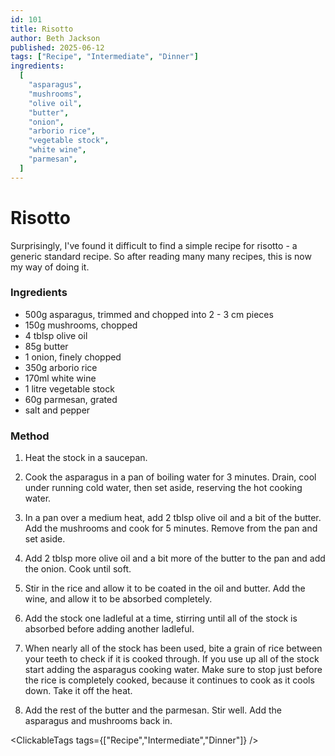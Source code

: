 ```yaml
---
id: 101
title: Risotto
author: Beth Jackson
published: 2025-06-12
tags: ["Recipe", "Intermediate", "Dinner"]
ingredients:
  [
    "asparagus",
    "mushrooms",
    "olive oil",
    "butter",
    "onion",
    "arborio rice",
    "vegetable stock",
    "white wine",
    "parmesan",
  ]
---
```


# Risotto

<BlogTextWrapper>

Surprisingly, I've found it difficult to find a simple recipe for risotto - a generic standard recipe. So after reading many many recipes, this is now my way of doing it.

</BlogTextWrapper>

<BlogTextWrapper>

### Ingredients

- 500g asparagus, trimmed and chopped into 2 - 3 cm pieces
- 150g mushrooms, chopped
- 4 tblsp olive oil
- 85g butter
- 1 onion, finely chopped
- 350g arborio rice
- 170ml white wine
- 1 litre vegetable stock
- 60g parmesan, grated
- salt and pepper

### Method

1. Heat the stock in a saucepan.

2. Cook the asparagus in a pan of boiling water for 3 minutes. Drain, cool under running cold water, then set aside, reserving the hot cooking water.

3. In a pan over a medium heat, add 2 tblsp olive oil and a bit of the butter. Add the mushrooms and cook for 5 minutes. Remove from the pan and set aside.

4. Add 2 tblsp more olive oil and a bit more of the butter to the pan and add the onion. Cook until soft.

5. Stir in the rice and allow it to be coated in the oil and butter. Add the wine, and allow it to be absorbed completely.

6. Add the stock one ladleful at a time, stirring until all of the stock is absorbed before adding another ladleful.

7. When nearly all of the stock has been used, bite a grain of rice between your teeth to check if it is cooked through. If you use up all of the stock start adding the asparagus cooking water. Make sure to stop just before the rice is completely cooked, because it continues to cook as it cools down. Take it off the heat.

8. Add the rest of the butter and the parmesan. Stir well. Add the asparagus and mushrooms back in.

</BlogTextWrapper>

<ClickableTags tags={["Recipe","Intermediate","Dinner"]} />
